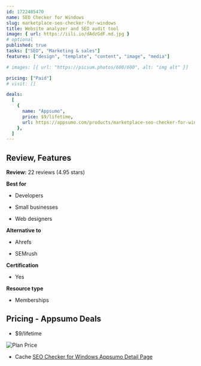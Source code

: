 ```yaml
---
id: 1722485470
name: SEO Checker for Windows
slug: marketplace-seo-checker-for-windows
title: Website analyzer and SEO audit tool
image: { url: https://iili.io/dAdzGdF.md.jpg }
# optional
published: true
tasks: ["SEO", "Marketing & sales"]
features: ["design", "template", "content", "image", "media"]

# images: [{ url: "https://picsum.photos/600/600", alt: "img alt" }]

pricing: ["Paid"]
# visit: []

deals:
  [
    {
      name: "Appsumo",
      price: $9/lifetime,
      url: https://appsumo.com/products/marketplace-seo-checker-for-windows/#overview,
    },
  ]
---
```


## Review, Features

**Review:** 22 reviews (4.95 stars)

**Best for**

- Developers

- Small businesses

- Web designers

**Alternative to**

- Ahrefs

- SEMrush

**Certification**

- Yes

**Resource type**

- Memberships

## Pricing - Appsumo Deals

- $9/lifetime

<Img src="https://iili.io/dAdeTMv.png" alt="Plan Price" />

- Cache [SEO Checker for Windows Appsumo Detail Page](https://iili.io/dAdeGVf.png)
